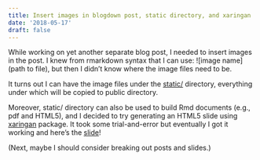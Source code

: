 ```yaml
---
title: Insert images in blogdown post, static directory, and xaringan
date: '2018-05-17'
draft: false
---
```


While working on yet another separate blog post, I needed to insert images in the post. I knew from rmarkdown syntax that I can use: !\[image name](path to file), but then I didn't know where the image files need to be. 

It turns out I can have the image files under the [static/](https://bookdown.org/yihui/blogdown/static-files.html) directory, everything under which will be copied to public directory. 

Moreover, static/ directory can also be used to build Rmd documents (e.g., pdf and HTML5), and I decided to try generating an HTML5 slide using [xaringan](https://slides.yihui.name/xaringan/#1) package. It took some trial-and-error but eventually I got it working and here's the [slide](https://joongsup.rbind.io/slides/r_pkg_devel.html)! 

(Next, maybe I should consider breaking out posts and slides.)
